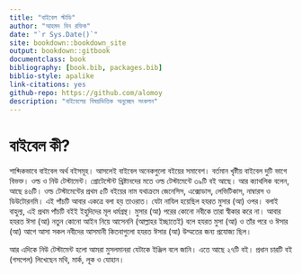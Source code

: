 --- 
title: "বাইবেল স্টাডি"
author: "আহমদ বিন রফিক"
date: "`r Sys.Date()`"
site: bookdown::bookdown_site
output: bookdown::gitbook
documentclass: book
bibliography: [book.bib, packages.bib]
biblio-style: apalike
link-citations: yes
github-repo: https://github.com/alomoy
description: "বাইবেলের বিষয়ভিত্তিক অনুচ্ছেদ সংকলন"
---

# বাইবেল কী? 

শাব্দিকভাবে বাইবেল অর্থ বইসমূহ। আসলেই বাইবেল অনেকগুলো বইয়ের সমাবেশ। বর্তমান খৃষ্টীয় বাইবেল দুটি ভাগে বিভক্ত। ওল্ড ও নিউ টেস্টামেন্ট। প্রোটেস্টেন্ট খ্রিষ্টানদের মতে ওল্ড টেস্টামেন্টে ৩৯টি বই আছে। আর ক্যাথলিক বলেন, আছে ৪৬টি। ওল্ড টেস্টামেন্টের প্রথম ৫টি বইয়ের নাম যথাক্রমে জেনেসিস, এক্সোডাস, লেভিটিকাস, নাম্বারস ও ডিউটোরনমি। এই পাঁচটি আবার একত্রে বলা হয় তাওরাত। যেটা নাযিল হয়েছিল হযরত মুসার (আ) ওপর। বলাই বাহুল্য, এই প্রথম পাঁচটি বইই ইহুদিদের মূল ধর্মগ্রন্থ। মুসার (আ) পরের কোনো নবীকে তারা স্বীকার করে না। আবার হযরত ঈসা (আ) নতুন কোনো আইন নিয়ে আসেননি (আল্লাহর ইচ্ছাতেই) বলে হযরত মুসা (আ) ও তাঁর পরে ও ঈসার (আ) আগে আসা সকল নবীদের আসমানী কিতবাগুলো হযরত ঈসার (আ) উম্মতের জন্য প্রযোজ্য ছিল। 

আর এদিকে নিউ টেস্টামেন্ট হলো আমরা মুসলমানরা যেটাকে ইঞ্জিল বলে জানি। এতে আছে ২৭টি বই। প্রধান চারটি বই (গসপেল) লিখেছেন মথি, মার্ক, লূক ও যোহান। 

<!--chapter:end:index.Rmd-->

